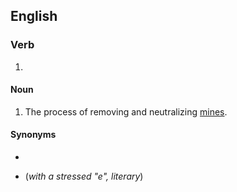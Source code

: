 ==English==

===Verb===
{{head|en|present participle}}

# {{present participle of|demine|lang=en|nocat=1}}

====Noun====
{{en-noun|-}}

# The process of removing and neutralizing [[mines]].

====Synonyms====
* {{l|en|unmining}} 
* {{l|en|aponarkothetisis}} (''with a stressed "e", literary'')